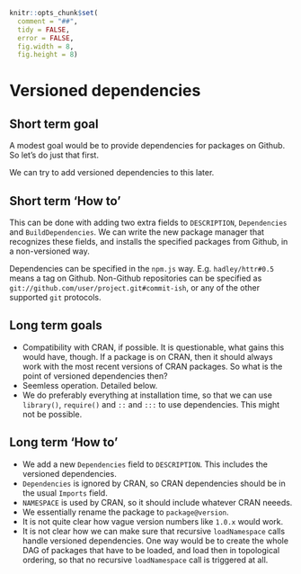 
```r
knitr::opts_chunk$set(
  comment = "##",
  tidy = FALSE,
  error = FALSE,
  fig.width = 8,
  fig.height = 8)
```

# Versioned dependencies

## Short term goal

A modest goal would be to provide dependencies for packages on Github. So
let's do just that first.

We can try to add versioned dependencies to this later.

## Short term 'How to'

This can be done with adding two extra fields to `DESCRIPTION`,
`Dependencies` and `BuildDependencies`. We can write the new
package manager that recognizes these fields, and installs the
specified packages from Github, in a non-versioned way.

Dependencies can be specified in the `npm.js` way. E.g.
`hadley/httr#0.5` means a tag on Github. Non-Github repositories
can be specified as `git://github.com/user/project.git#commit-ish`,
or any of the other supported `git` protocols.

## Long term goals

* Compatibility with CRAN, if possible. It is questionable, what gains
  this would have, though. If a package is on CRAN, then it should always
  work with the most recent versions of CRAN packages. So what is the
  point of versioned dependencies then?
* Seemless operation. Detailed below.
* We do preferably everything at installation time, so that we
  can use `library()`, `require()` and `::` and `:::` to use dependencies.
  This might not be possible.

## Long term 'How to'

* We add a new `Dependencies` field to `DESCRIPTION`. This includes the
  versioned dependencies.
* `Dependencies` is ignored by CRAN, so CRAN dependencies should be in the
  usual `Imports` field.
* `NAMESPACE` is used by CRAN, so it should include whatever CRAN neeeds.
* We essentially rename the package to `package@version`.
* It is not quite clear how vague version numbers like `1.0.x` would
  work.
* It is not clear how we can make sure that recursive `loadNamespace`
  calls handle versioned dependencies. One way would be to create the
  whole DAG of packages that have to be loaded, and load then in
  topological ordering, so that no recursive `loadNamespace` call is
  triggered at all.
